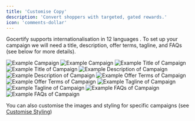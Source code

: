 ```yaml
---
title: 'Customise Copy'
description: 'Convert shoppers with targeted, gated rewards.'
icon: 'comments-dollar'
---
```


Gocertify supports internationalisation in <Tooltip tip="English, German, Danish, Dutch, Italian, French, Swedish, Japanese, Korean, Spanish, Portuguese, Chinese"> 12 languages </Tooltip>. To set up your campaign we will need a title, description, offer terms, tagline, and FAQs (see below for more details).

<Frame>
<img
    className="block dark:hidden"
    src="/images/campaignImage.png"
    alt="Example Campaign"
    />
    <img
    className="hidden dark:block"
    src="/images/campaignImage.png"
    alt="Example Campaign"
/>
</Frame>

<AccordionGroup>
<Accordion title="Title">
<Frame caption = "Primary CTA for your campaign">
<img
    className="block dark:hidden"
    src="/images/campaignTitle.png"
    alt="Example Title of Campaign"
    />
    <img
    className="hidden dark:block"
    src="/images/campaignTitle.png"
    alt="Example Title of Campaign"
/>
</Frame>
</Accordion>

<Accordion title="Description">
<Frame caption = "Detailed description of your campaign">
<img
    className="block dark:hidden"
    src="/images/campaignDescription.png"
    alt="Example Description of Campaign"
    />
    <img
    className="hidden dark:block"
    src="/images/campaignDescription.png"
    alt="Example Description of Campaign"
/>
</Frame>
</Accordion>

<Accordion title="Offer Terms">
<Frame caption = "Redemtion criteria for your campaign">
<img
    className="block dark:hidden"
    src="/images/campaignOfferTerms.png"
    alt="Example Offer Terms of Campaign"
    />
    <img
    className="hidden dark:block"
    src="/images/campaignOfferTerms.png"
    alt="Example Offer Terms of Campaign"
/>
</Frame>
</Accordion>

<Accordion title="Tagline">
<Frame caption = "Target group for your campaign (or 'Deal' if open to all)">
<img
    className="block dark:hidden"
    src="/images/campaignTag.png"
    alt="Example Tagline of Campaign"
    />
    <img
    className="hidden dark:block"
    src="/images/campaignTag.png"
    alt="Example Tagline of Campaign"
/>
</Frame>
</Accordion>

<Accordion title="FAQs">
<Frame caption = "Common questions about your campaign">
<img
    className="block dark:hidden"
    src="/images/campaignFAQs.png"
    alt="Example FAQs of Campaign"
    />
    <img
    className="hidden dark:block"
    src="/images/campaignFAQs.png"
    alt="Example FAQs of Campaign"
/>
</Frame>
</Accordion>

</AccordionGroup>

You can also customise the images and styling for specific campaigns (see [Customise Styling](/section/gettingStarted/customiseBranding))